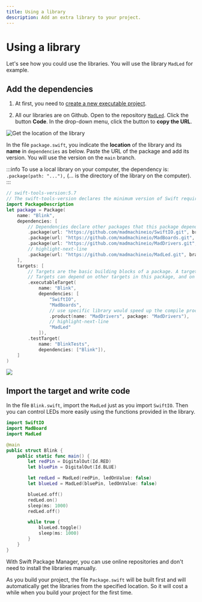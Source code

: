 ```yaml
---
title: Using a library
description: Add an extra library to your project.
---
```


# Using a library

Let's see how you could use the libraries. You will use the library `MadLed` for example.  

## Add the dependencies

1. At first, you need to [create a new executable project](../getting-started/create-project).

2. All our libraries are on Github. Open to the repository [`MadLed`](https://github.com/madmachineio/MadLed). Click the button **Code**. In the drop-down menu, click the button to **copy the URL**.

![Get the location of the library](./img/github.png)

In the file `package.swift`, you indicate the **location** of the library and its **name** in `dependencies` as below. Paste the URL of the package and add its version. You will use the version on the `main` branch.

:::info
To use a local library on your computer, the dependency is: `.package(path: "..."),` (... is the directory of the library on the computer).
:::

```swift title="Package.swift" showLineNumbers
// swift-tools-version:5.7
// The swift-tools-version declares the minimum version of Swift required to build this package.
import PackageDescription
let package = Package(
    name: "Blink",
    dependencies: [
        // Dependencies declare other packages that this package depends on.
        .package(url: "https://github.com/madmachineio/SwiftIO.git", branch: "main"),
        .package(url: "https://github.com/madmachineio/MadBoards.git", branch: "main"),
        .package(url: "https://github.com/madmachineio/MadDrivers.git", branch: "main"),
        // highlight-next-line
        .package(url: "https://github.com/madmachineio/MadLed.git", branch: "main")
    ],
    targets: [
        // Targets are the basic building blocks of a package. A target can define a module or a test suite.
        // Targets can depend on other targets in this package, and on products in packages this package depends on.
        .executableTarget(
            name: "Blink",
            dependencies: [
                "SwiftIO",
                "MadBoards",
                // use specific library would speed up the compile procedure
                .product(name: "MadDrivers", package: "MadDrivers"),
                // highlight-next-line
                "MadLed"
            ]),
        .testTarget(
            name: "BlinkTests",
            dependencies: ["Blink"]),
    ]
)
```


![](./img/dependency.png)

## Import the target and write code

In the file `Blink.swift`, import the `MadLed` just as you import `SwiftIO`. Then you can control LEDs more easily using the functions provided in the library.

```swift title="Blink.swift" showLineNumbers
import SwiftIO
import MadBoard
import MadLed

@main
public struct Blink {
    public static func main() {
        let redPin = DigitalOut(Id.RED)
        let bluePin = DigitalOut(Id.BLUE)

        let redLed = MadLed(redPin, ledOnValue: false)
        let blueLed = MadLed(bluePin, ledOnValue: false)

        blueLed.off()
        redLed.on()
        sleep(ms: 1000)
        redLed.off()

        while true {
            blueLed.toggle()
            sleep(ms: 1000)
        }
    }
}
```

With Swift Package Manager, you can use online repositories and don't need to install the libraries manually.

As you build your project, the file `Package.swift` will be built first and will automatically get the libraries from the specified location. So it will cost a while when you build your project for the first time.
